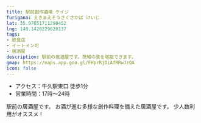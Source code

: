 ```yaml
---
title: 駅前創作酒場 ケイジ
furigana: えきまえそうさくさかば けいじ
lat: 35.97651711290452
lng: 140.1420229620137
tags:
- 飲食店
- イートイン可
- 居酒屋
description: 駅前の居酒屋です。茨城の食を堪能できます。
gmap: https://maps.app.goo.gl/FHprRjDiAfRRwJzQA
icon: false
---
```


- アクセス：牛久駅東口 徒歩1分
- 営業時間：17時～24時

駅前の居酒屋です。
お酒が進む多様な創作料理を備えた居酒屋です。
少人数利用がオススメ！

<LinkedImage
  basename="kiran_ll/keiji-beer"
/>

<LinkedImage
  basename="kiran_ll/keiji-menu"
/>

<LinkedImage
  basename="kiran_ll/keiji-menu2"
/>
